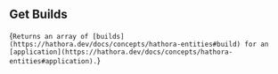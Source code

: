 ## Get Builds

{`Returns an array of [builds](https://hathora.dev/docs/concepts/hathora-entities#build) for an [application](https://hathora.dev/docs/concepts/hathora-entities#application).`}